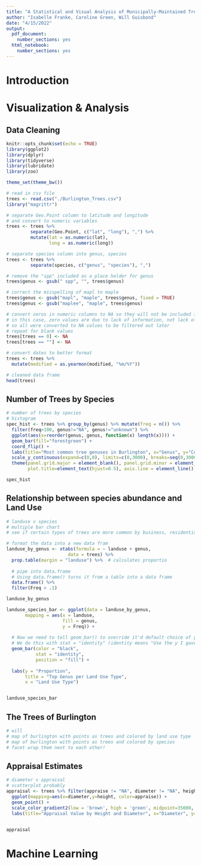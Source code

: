 ```yaml
---
title: "A Statistical and Visual Analysis of Municipally-Maintained Trees in the City of Burlington, VT"
author: "Isabelle Franke, Caroline Green, Will Guisbond"
date: "4/15/2022"
output:
  pdf_document:
    number_sections: yes
  html_notebook:
    number_sections: yes
---
```

# Introduction


# Visualization & Analysis

## Data Cleaning
```r
knitr::opts_chunk$set(echo = TRUE)
library(ggplot2)
library(dplyr)
library(tidyverse)
library(lubridate)
library(zoo)

theme_set(theme_bw())

```

```r
# read in csv file
trees <- read.csv("./Burlington_Trees.csv")
library("magrittr")

# separate Geo.Point column to latitude and longitude
# and convert to numeric variables
trees <- trees %>% 
         separate(Geo.Point, c("lat", "long"), ",") %>% 
         mutate(lat = as.numeric(lat),
                long = as.numeric(long))

# separate species column into genus, species
trees <- trees %>% 
         separate(species, c("genus", "species"), ",")

# remove the "spp" included as a place holder for genus
trees$genus <- gsub(" spp", "", trees$genus)

# correct the misspelling of mapl to maple
trees$genus <- gsub("mapl", "maple", trees$genus, fixed = TRUE)
trees$genus <- gsub("maplee", "maple", trees$genus)

# convert zeros in numeric columns to NA so they will not be included in graphs
# in this case, zero values are due to lack of information, not lack of value,
# so all were converted to NA values to be filtered out later
# repeat for blank values
trees[trees == 0] <- NA
trees[trees == ""] <- NA

# convert dates to better format
trees <- trees %>% 
  mutate(modified = as.yearmon(modified, "%m/%Y"))

# cleaned data frame
head(trees)

```

## Number of Trees by Species

```r
# number of trees by species
# histogram
spec_hist <- trees %>% group_by(genus) %>% mutate(freq = n()) %>% 
  filter(freq>100, genus!="NA", genus!="unknown") %>%
  ggplot(aes(x=reorder(genus, genus, function(x) length(x)))) +
  geom_bar(fill="forestgreen") + 
  coord_flip() +
  labs(title="Most common tree genuses in Burlington", x="Genus", y="Count") +
  scale_y_continuous(expand=c(0,0), limits=c(0,3000), breaks=seq(0,3000,500)) +
  theme(panel.grid.major = element_blank(), panel.grid.minor = element_blank(), panel.border= element_blank(),
        plot.title=element_text(hjust=0.5), axis.line = element_line(), plot.margin=unit(c(0.5,1,0.5,0.5),"cm"))

spec_hist

```


## Relationship between species abundance and Land Use

```r
# landuse v species
# multiple bar chart
# see if certain types of trees are more common by business, residential, etc.

# format the data into a new data fram
landuse_by_genus <- xtabs(formula = ~ landuse + genus,
                       data = trees) %>% 
  prop.table(margin = "landuse") %>%  # calculates proportio
  
  # pipe into data.frame
  # Using data.frame() turns it from a table into a data frame
  data.frame() %>% 
  filter(Freq > .1) 

landuse_by_genus

landuse_species_bar <- ggplot(data = landuse_by_genus,
       mapping = aes(x = landuse,
                     fill = genus,
                     y = Freq)) + 
  
  # Now we need to tell geom_bar() to override it'd default choice of y
  # We do this with stat = "identity" (identity means "Use the y I gave you!")
  geom_bar(color = "black",
           stat = "identity",
           position = "fill") + 
  
  labs(y = "Proportion", 
       title = "Top Genus per Land Use Type",
       x = "Land Use Type")


landuse_species_bar

```

## The Trees of Burlington

```r
# will
# map of burlington with points as trees and colored by land use type
# map of burlington with points as trees and colored by species
# facet wrap them next to each other!

```

## Appraisal Estimates

```r
# diameter v appraisal
# scatterplot probably
appraisal <- trees %>% filter(appraise != "NA", diameter != "NA", height != "NA") %>%
  ggplot(mapping=aes(x=diameter,y=height, color=appraise)) +
  geom_point() +
  scale_color_gradient2(low = 'brown', high = 'green', midpoint=35000, mid="forestgreen") +
  labs(title="Appraisal Value by Height and Diameter", x="Diameter", y="Height", color="Appraisal Value")
  

appraisal
```


# Machine Learning


